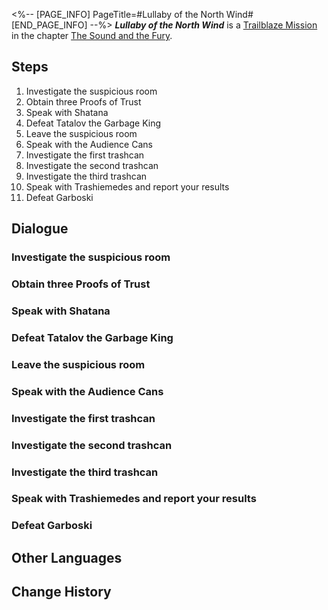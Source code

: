 <%-- [PAGE_INFO]
PageTitle=#Lullaby of the North Wind#
[END_PAGE_INFO] --%>
{{Stub|Dialogue.}}
{{Mission Infobox
|id            = 1030304
|title         = 
|image         = <!--Mission Lullaby of the North Wind.png-->
|type          = Trailblaze
|event_name    = 
|chapter       = The Sound and the Fury
|requirements  = 
|summary       = <!--official mission summary from Fate's Atlas-->
|characters    = Audience Can; Beautiful Can; Clear-Headed Can; Courageous Can; Garboski; Sampo; Serious Can; Trailblazer; Trashcan Prince; Trashiemedes; Wise Can
|startLocation = [[Penacony]] - [[<!--starting area-->]]
|world         = Penacony
|area          = <!--starting area-->
|prev          = 
|next          = 
|rewards       = 
}}
'''''Lullaby of the North Wind''''' is a [[Trailblaze Mission]] in the chapter [[The Sound and the Fury]].

==Steps==
# Investigate the suspicious room
# Obtain three Proofs of Trust
# Speak with Shatana
# Defeat Tatalov the Garbage King
# Leave the suspicious room
# Speak with the Audience Cans
# Investigate the first trashcan
# Investigate the second trashcan
# Investigate the third trashcan
# Speak with Trashiemedes and report your results
# Defeat Garboski

<!--
==Gameplay Notes==

--><!--
==Trial Character==

-->
==Dialogue==
{{Stub Dialogue}}
{{Dialogue Start}}
:{{tx}}
{{Dialogue End}}

===Investigate the suspicious room===
{{Mission Description|type=trailblaze|location=<!--to be added-->|update|Entering Sampo's dream bubble, you realize that you have returned to that doctor's clinic in Belobog's Underworld, but this place is even more desolate than you remembered and far more suspicious.<br />Before indulging your suspicions, you should do as Sampo suggested and adjust to the feeling of a dream within a dream.}}
{{Dialogue Start}}
:{{tx}}
{{Dialogue End}}

===Obtain three Proofs of Trust===
{{Mission Description|type=trailblaze|location=<!--to be added-->|update|As you leave the clinic, what lies before your eyes is a giant kingdom formed of trashcans. A trashcan by the name of Shatana finds you and asks for your help in freeing the trashcans from their worries and leading them to liberation &mdash; The prerequisite is that you acquire three Proofs of Trust.}}
{{Dialogue Start}}
:{{tx}}
{{Dialogue End}}

===Speak with Shatana===
{{Mission Description|type=trailblaze|location=<!--to be added-->|update|You have collected sufficient Proofs of Trust &mdash; It is time to prove your strength to Shatana.}}
{{Dialogue Start}}
:{{tx}}
{{Dialogue End}}

===Defeat Tatalov the Garbage King===
{{Mission Description|type=trailblaze|location=<!--to be added-->|update|Before you arrive at the Pillars of Creation, a huge number of trashcans yearning for freedom have already engaged Tatalov the Garbage King in a ferocious battle. Your arrival is certain to help them turn the tide of battle.}}
{{Dialogue Start}}
:{{tx}}
{{Dialogue End}}

===Leave the suspicious room===
{{Mission Description|type=trailblaze|location=<!--to be added-->|update|Entering Sampo's dream bubble, you realize that you have returned to that doctor's clinic in Belobog's Underworld, but this place is even more desolate than you remembered and far more suspicious.<br />You discover a note that is even more suspicious than the room itself &mdash; Just what does it mean? It seems that you will have to leave the clinic before you can get any answers.}}
{{Dialogue Start}}
:{{tx}}
{{Dialogue End}}

===Speak with the Audience Cans===
{{Mission Description|type=trailblaze|location=<!--to be added-->|update|As you leave the clinic, what lies before your eyes is a giant kingdom formed of trashcans. A trashcan by the name of Shatana finds you and asks for your help in freeing the trashcans from their worries and leading them to liberation &mdash; The prerequisite is that you acquire three Proofs of Trust.<br />You have defeated Garboski, and the Audience Cans all around you are showering you with warm cheers. As their hero, it is only right that you address them.}}
{{Dialogue Start}}
:{{tx}}
{{Dialogue End}}

===Investigate the first trashcan===
{{Mission Description|type=trailblaze|location=<!--to be added-->|update|As you leave the clinic, what lies before your eyes is a giant kingdom formed of trashcans. A trashcan by the name of Shatana finds you and asks for your help in freeing the trashcans from their worries and leading them to liberation &mdash; The prerequisite is that you acquire three Proofs of Trust.<br />You have found Trashiemedes, who tasks you with checking the final three trashcans. What could be concealed inside?}}
{{Dialogue Start}}
:{{tx}}
{{Dialogue End}}

===Investigate the second trashcan===
{{Dialogue Start}}
:{{tx}}
{{Dialogue End}}

===Investigate the third trashcan===
{{Dialogue Start}}
:{{tx}}
{{Dialogue End}}

===Speak with Trashiemedes and report your results===
{{Mission Description|type=trailblaze|location=<!--to be added-->|update|As you leave the clinic, what lies before your eyes is a giant kingdom formed of trashcans. A trashcan by the name of Shatana finds you and asks for your help in freeing the trashcans from their worries and leading them to liberation &mdash; The prerequisite is that you acquire three Proofs of Trust.<br />You have helped Trashiemedes resolve a problem that has plagued him for a long time. Report your results to him.}}
{{Dialogue Start}}
:{{tx}}
{{Dialogue End}}

===Defeat Garboski===
{{Mission Description|type=trailblaze|location=<!--to be added-->|update|As you leave the clinic, what lies before your eyes is a giant kingdom formed of trashcans. A trashcan by the name of Shatana finds you and asks for your help in freeing the trashcans from their worries and leading them to liberation &mdash; The prerequisite is that you acquire three Proofs of Trust.<br />You have broken Garboski's seal. Now, you must defeat him to prevent him from wreaking havoc on the trashcan world.}}
{{Dialogue Start}}
:{{tx}}
{{Dialogue End}}

==Other Languages==
{{Other Languages
|en   = Lullaby of the North Wind
|zhs  = 北风的安眠曲
|zht  = 北風的安眠曲
|ja   = 北風の子守唄
|ko   = 북풍의 자장가
|es   = Canción de cuna del viento del norte
|fr   = Berceuse du vent du Nord
|ru   = Колыбельная северного ветра
|th   = เพลงกล่อมจากลมเหนือ
|vi   = Điệu Ru Của Gió Bắc
|de   = Schlaflied des Nordwinds
|id   = Lagu Pengantar Tidur Angin Utara
|pt   = Canção de Ninar dos Ventos do Norte
}}

==Change History==
{{Change History|2.0}}
